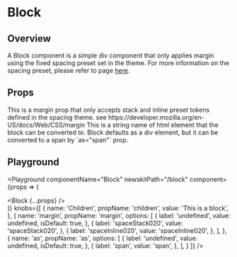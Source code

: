 


# Block

## Overview

A Block component is a simple div component that only applies margin using the fixed spacing preset set in the theme.
For more information on the spacing preset, please refer to page [here](/foundations/spacing).

## Props

<LegacyBlock marginTop="sizing040">
  <Prop name="margin" type="MarginPresetKeys">
    This is a margin prop that only accepts stack and inline preset tokens defined in the spacing theme.
    see https://developer.mozilla.org/en-US/docs/Web/CSS/margin
  </Prop>
  <Prop name="as" type="string">
    This is a string name of html element that the block can be converted to.
    Block defaults as a div element, but it can be converted to a span by `as="span"` prop.
  </Prop>
</LegacyBlock>

## Playground

<Playground
  componentName="Block"
  newskitPath="/block"
  component={props => (
    <div>
      <LegacyBlock height="sizing060" width="sizing120" backgroundColor="buttonFill" />
      <Block {...props} />
      <LegacyBlock height="sizing060" width="sizing120" backgroundColor="buttonFill" />
    </div>
  )}
  knobs={[
    {
      name: 'Children',
      propName: 'children',
      value: 'This is a block',
    },
    {
      name: 'margin',
      propName: 'margin',
      options: [
        {
          label: 'undefined',
          value: undefined,
          isDefault: true,
        },
        {
          label: 'spaceStack020',
          value: 'spaceStack020',
        },
        {
          label: 'spaceInline020',
          value: 'spaceInline020',
        },
      ],
    },
    {
      name: 'as',
      propName: 'as',
      options: [
        {
          label: 'undefined',
          value: undefined,
          isDefault: true,
        },
        {
          label: 'span',
          value: 'span',
        },
      ],
    }
  ]}
/>
